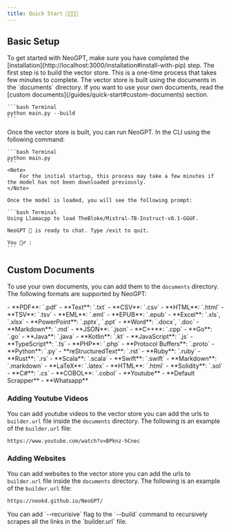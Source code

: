 ```yaml
---
title: Quick Start 🧑‍💻👨‍💻
---
```


## Basic Setup

<Check>
To get started with NeoGPT, make sure you have completed the [installation](http://localhost:3000/installation#install-with-pip) step.
</Check>


<Steps>
  <Step title="Build the vector store">
    The first step is to build the vector store. This is a one-time process that takes few minutes to complete. The vector store is built using the documents in the `documents` directory. If you want to use your own documents, read the [custom documents](/guides/quick-start#custom-documents) section.

    ```bash Terminal
    python main.py --build
    ```
  </Step>
  <Step title="Run NeoGPT">
    Once the vector store is built, you can run NeoGPT. In the CLI using the following command:

    ```bash Terminal
    python main.py 
    ```
    <Note>
        For the initial startup, this process may take a few minutes if the model has not been downloaded previously.
    </Note>

    Once the model is loaded, you will see the following prompt:

    ```bash Terminal
    Using Llamacpp to load TheBloke/Mistral-7B-Instruct-v0.1-GGUF.

    NeoGPT 🤖 is ready to chat. Type /exit to quit.

    You 🙋‍♂️ : 
    ```
  </Step>
</Steps>


## Custom Documents

To use your own documents, you can add them to the `documents` directory. The following formats are supported by NeoGPT:


<AccordionGroup >
    <Accordion title="List of Document Formats" icon="file">
        - **PDF**: `.pdf`
        - **Text**: `.txt`
        - **CSV**: `.csv`
        - **HTML**: `.html`
        - **TSV**: `.tsv`
        - **EML**: `.eml`
        - **EPUB**: `.epub`
        - **Excel**: `.xls`, `.xlsx`
        - **PowerPoint**: `.pptx`, `.ppt`
        - **Word**: `.docx`, `.doc`
        - **Markdown**: `.md`
        - **JSON**: `.json`
    </Accordion>
     <Accordion title="List of Programming Languages" icon="code">
        - **C++**: `.cpp`
        - **Go**: `.go`
        - **Java**: `.java`
        - **Kotlin**: `.kt`
        - **JavaScript**: `.js`
        - **TypeScript**: `.ts`
        - **PHP**: `.php`
        - **Protocol Buffers**: `.proto`
        - **Python**: `.py`
        - **reStructuredText**: `.rst`
        - **Ruby**: `.ruby`
        - **Rust**: `.rs`
        - **Scala**: `.scala`
        - **Swift**: `.swift`
        - **Markdown**: `.markdown`
        - **LaTeX**: `.latex`
        - **HTML**: `.html`
        - **Solidity**: `.sol`
        - **C#**: `.cs`
        - **COBOL**: `.cobol`
    </Accordion>
    <Accordion title="List of Websites" icon="browser">
        - **Youtube**
        - **Default Scrapper**
    </Accordion>
    <Accordion title="List of chat documents" icon="whatsapp">
        - **Whatsapp**
    </Accordion>

</AccordionGroup>



### Adding Youtube Videos

You can add youtube videos to the vector store you can add the urls to `builder.url` file inside the `documents` directory. The following is an example of the `builder.url` file:

```txt builder.url
https://www.youtube.com/watch?v=BPknz-hCnec
```

### Adding Websites

You can add websites to the vector store you can add the urls to `builder.url` file inside the `documents` directory. The following is an example of the `builder.url` file:

```txt builder.url
https://neokd.github.io/NeoGPT/
```
<Tip>
You can add `--recurisive` flag to the `--build` command to recursively scrapes all the links in the `builder.url` file.
</Tip>

